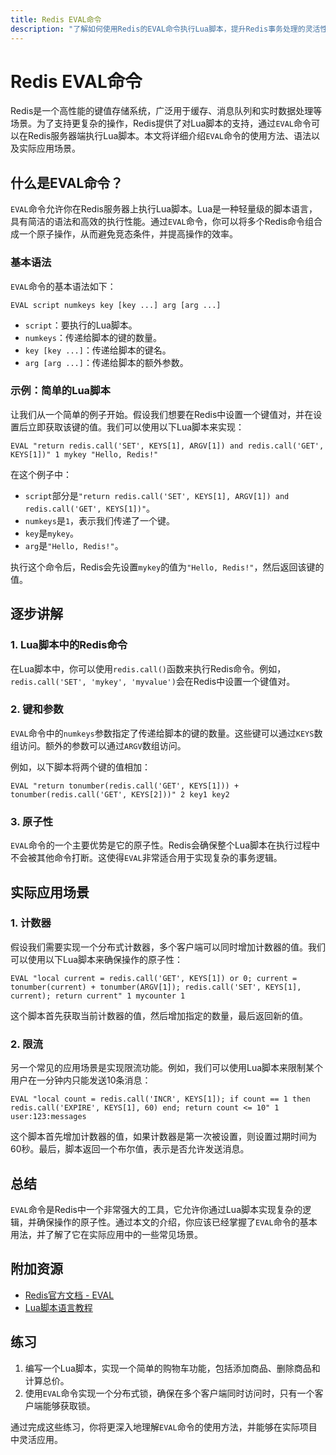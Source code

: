 ```yaml
---
title: Redis EVAL命令
description: "了解如何使用Redis的EVAL命令执行Lua脚本，提升Redis事务处理的灵活性和效率。"
---
```


# Redis EVAL命令

Redis是一个高性能的键值存储系统，广泛用于缓存、消息队列和实时数据处理等场景。为了支持更复杂的操作，Redis提供了对Lua脚本的支持，通过`EVAL`命令可以在Redis服务器端执行Lua脚本。本文将详细介绍`EVAL`命令的使用方法、语法以及实际应用场景。

## 什么是EVAL命令？

`EVAL`命令允许你在Redis服务器上执行Lua脚本。Lua是一种轻量级的脚本语言，具有简洁的语法和高效的执行性能。通过`EVAL`命令，你可以将多个Redis命令组合成一个原子操作，从而避免竞态条件，并提高操作的效率。

### 基本语法

`EVAL`命令的基本语法如下：

```redis
EVAL script numkeys key [key ...] arg [arg ...]
```

- `script`：要执行的Lua脚本。
- `numkeys`：传递给脚本的键的数量。
- `key [key ...]`：传递给脚本的键名。
- `arg [arg ...]`：传递给脚本的额外参数。

### 示例：简单的Lua脚本

让我们从一个简单的例子开始。假设我们想要在Redis中设置一个键值对，并在设置后立即获取该键的值。我们可以使用以下Lua脚本来实现：

```redis
EVAL "return redis.call('SET', KEYS[1], ARGV[1]) and redis.call('GET', KEYS[1])" 1 mykey "Hello, Redis!"
```

在这个例子中：
- `script`部分是`"return redis.call('SET', KEYS[1], ARGV[1]) and redis.call('GET', KEYS[1])"`。
- `numkeys`是`1`，表示我们传递了一个键。
- `key`是`mykey`。
- `arg`是`"Hello, Redis!"`。

执行这个命令后，Redis会先设置`mykey`的值为`"Hello, Redis!"`，然后返回该键的值。

## 逐步讲解

### 1. Lua脚本中的Redis命令

在Lua脚本中，你可以使用`redis.call()`函数来执行Redis命令。例如，`redis.call('SET', 'mykey', 'myvalue')`会在Redis中设置一个键值对。

### 2. 键和参数

`EVAL`命令中的`numkeys`参数指定了传递给脚本的键的数量。这些键可以通过`KEYS`数组访问。额外的参数可以通过`ARGV`数组访问。

例如，以下脚本将两个键的值相加：

```redis
EVAL "return tonumber(redis.call('GET', KEYS[1])) + tonumber(redis.call('GET', KEYS[2]))" 2 key1 key2
```

### 3. 原子性

`EVAL`命令的一个主要优势是它的原子性。Redis会确保整个Lua脚本在执行过程中不会被其他命令打断。这使得`EVAL`非常适合用于实现复杂的事务逻辑。

## 实际应用场景

### 1. 计数器

假设我们需要实现一个分布式计数器，多个客户端可以同时增加计数器的值。我们可以使用以下Lua脚本来确保操作的原子性：

```redis
EVAL "local current = redis.call('GET', KEYS[1]) or 0; current = tonumber(current) + tonumber(ARGV[1]); redis.call('SET', KEYS[1], current); return current" 1 mycounter 1
```

这个脚本首先获取当前计数器的值，然后增加指定的数量，最后返回新的值。

### 2. 限流

另一个常见的应用场景是实现限流功能。例如，我们可以使用Lua脚本来限制某个用户在一分钟内只能发送10条消息：

```redis
EVAL "local count = redis.call('INCR', KEYS[1]); if count == 1 then redis.call('EXPIRE', KEYS[1], 60) end; return count <= 10" 1 user:123:messages
```

这个脚本首先增加计数器的值，如果计数器是第一次被设置，则设置过期时间为60秒。最后，脚本返回一个布尔值，表示是否允许发送消息。

## 总结

`EVAL`命令是Redis中一个非常强大的工具，它允许你通过Lua脚本实现复杂的逻辑，并确保操作的原子性。通过本文的介绍，你应该已经掌握了`EVAL`命令的基本用法，并了解了它在实际应用中的一些常见场景。

## 附加资源

- [Redis官方文档 - EVAL](https://redis.io/commands/eval)
- [Lua脚本语言教程](https://www.lua.org/pil/contents.html)

## 练习

1. 编写一个Lua脚本，实现一个简单的购物车功能，包括添加商品、删除商品和计算总价。
2. 使用`EVAL`命令实现一个分布式锁，确保在多个客户端同时访问时，只有一个客户端能够获取锁。

通过完成这些练习，你将更深入地理解`EVAL`命令的使用方法，并能够在实际项目中灵活应用。